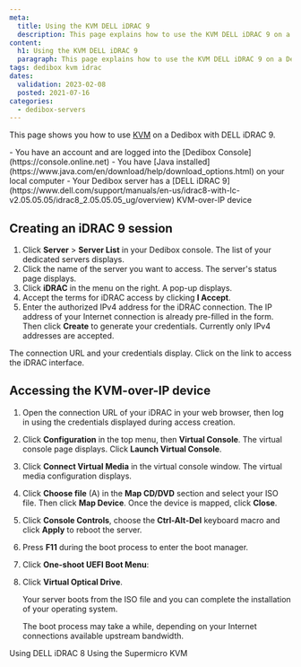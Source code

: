 ```yaml
---
meta:
  title: Using the KVM DELL iDRAC 9
  description: This page explains how to use the KVM DELL iDRAC 9 on a Dedibox
content:
  h1: Using the KVM DELL iDRAC 9
  paragraph: This page explains how to use the KVM DELL iDRAC 9 on a Dedibox
tags: dedibox kvm idrac 
dates:
  validation: 2023-02-08
  posted: 2021-07-16
categories:
  - dedibox-servers
---
```


This page shows you how to use [KVM](/dedibox/kvm-over-ip/concepts/#kvm-over-ip) on a Dedibox with DELL iDRAC 9.

<Message type="requirement">
  - You have an account and are logged into the [Dedibox Console](https://console.online.net) 
  - You have [Java installed](https://www.java.com/en/download/help/download_options.html) on your local computer
  - Your Dedibox server has a [DELL iDRAC 9](https://www.dell.com/support/manuals/en-us/idrac8-with-lc-v2.05.05.05/idrac8_2.05.05.05_ug/overview) KVM-over-IP device  
</Message>

## Creating an iDRAC 9 session

1. Click **Server** > **Server List** in your Dedibox console. The list of your dedicated servers displays.
2. Click the name of the server you want to access. The server's status page displays.
3. Click **iDRAC** in the menu on the right. A pop-up displays.
    <Lightbox src="scaleway_idrac.webp" alt="" />
4. Accept the terms for iDRAC access by clicking **I Accept**.
5. Enter the authorized IPv4 address for the iDRAC connection. The IP address of your Internet connection is already pre-filled in the form. Then click **Create** to generate your credentials.
    <Message type="note">
      Currently only IPv4 addresses are accepted.
    </Message>

The connection URL and your credentials display. Click on the link to access the iDRAC interface.

## Accessing the KVM-over-IP device 

1. Open the connection URL of your iDRAC in your web browser, then log in using the credentials displayed during access creation. 
2. Click **Configuration** in the top menu, then **Virtual Console**. The virtual console page displays. Click **Launch Virtual Console**.
    <Lightbox src="scaleway_idrac9_console.webp" alt="" />
3. Click **Connect Virtual Media** in the virtual console window. The virtual media configuration displays.
    <Lightbox src="scaleway_idrac9_connect_vm.webp" alt="" />
4. Click **Choose file** (A) in the **Map CD/DVD** section and select your ISO file. Then click **Map Device**. Once the device is mapped, click **Close**.
    <Lightbox src="scaleway_idrac9_map_device.webp" alt="" />
5. Click **Console Controls**, choose the **Ctrl-Alt-Del** keyboard macro and click **Apply** to reboot the server.
6. Press **F11** during the boot process to enter the boot manager.
7. Click **One-shoot UEFI Boot Menu**:
    <Lightbox src="scaleway_idrac9_boot_manager.webp" alt="" />
8. Click **Virtual Optical Drive**. 

    Your server boots from the ISO file and you can complete the installation of your operating system.

    <Message type="note">
      The boot process may take a while, depending on your Internet connections available upstream bandwidth. 
    </Message>


<Navigation title="See Also">
  <PreviousButton to="/bare-metal/hardware/reference-content/dell-idrac8/">Using DELL iDRAC 8</PreviousButton>
  <NextButton to="/bare-metal/hardware/reference-content/supermicro/">Using the Supermicro KVM</NextButton>
</Navigation>